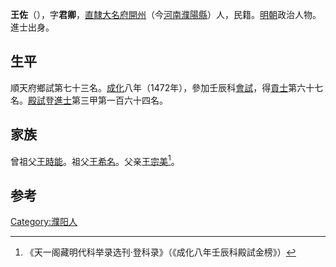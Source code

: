 {{Otheruses|other=名为王佐的其他人物|王佐}}
{{Otheruses|other=名为王君卿的其他人物|王君卿}}

'''王佐'''（{{bd|1435年||？}}），字'''君卿'''，[[北直隸|直隸]][[大名府|大名府]][[開州|開州]]（今[[河南|河南]][[濮陽縣|濮陽縣]]）人，民籍。[[明朝|明朝]]政治人物。進士出身。

== 生平 ==
順天府鄉試第七十三名。[[成化|成化]]八年（1472年），參加壬辰科[[會試|會試]]，得[[貢士|貢士]]第六十七名。[[殿試|殿試]]登[[進士|進士]]第三甲第一百六十四名。

== 家族 ==
曾祖父[[王時能|王時能]]。祖父[[王希名|王希名]]。父亲[[王宗美|王宗美]]<ref>《天一阁藏明代科举录选刊·登科录》（《成化八年壬辰科殿試金榜》）</ref>。

==参考==
{{reflist}}

{{成化八年壬辰科殿試金榜}}

{{Authority control}}

{{DEFAULTSORT:}}
[[Category:濮阳人|Category:濮阳人]]


{{明朝人物小作品}}
